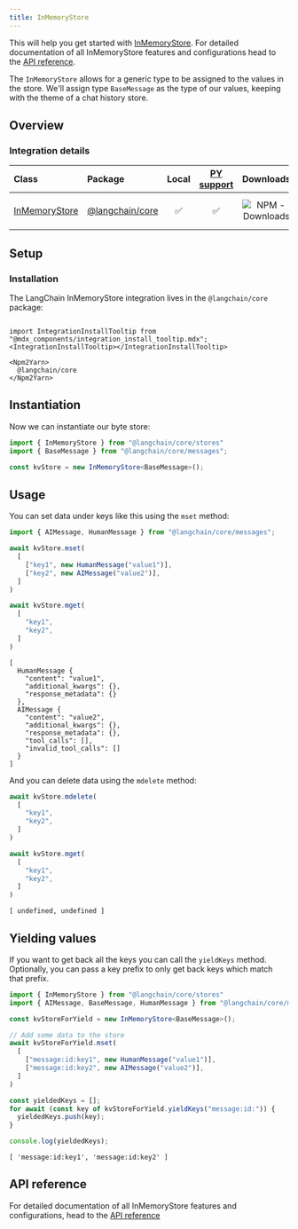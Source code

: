 ```yaml
---
title: InMemoryStore
---
```


This will help you get started with [InMemoryStore](/oss/javascript/concepts/key_value_stores). For detailed documentation of all InMemoryStore features and configurations head to the [API reference](https://api.js.langchain.com/classes/langchain_core.stores.InMemoryStore.html).

The `InMemoryStore` allows for a generic type to be assigned to the values in the store. We'll assign type `BaseMessage` as the type of our values, keeping with the theme of a chat history store.

## Overview

### Integration details

| Class | Package | Local | [PY support](https://python.langchain.com/docs/integrations/stores/in_memory/) | Downloads | Version |
| :--- | :--- | :---: | :---: |  :---: | :---: |
| [InMemoryStore](https://api.js.langchain.com/classes/langchain_core.stores.InMemoryStore.html) | [@langchain/core](https://api.js.langchain.com/modules/langchain_core.stores.html) | ✅ | ✅ | ![NPM - Downloads](https://img.shields.io/npm/dm/@langchain/core?style=flat-square&label=%20&) | ![NPM - Version](https://img.shields.io/npm/v/@langchain/core?style=flat-square&label=%20&) |

## Setup

### Installation

The LangChain InMemoryStore integration lives in the `@langchain/core` package:

```{=mdx}

import IntegrationInstallTooltip from "@mdx_components/integration_install_tooltip.mdx";
<IntegrationInstallTooltip></IntegrationInstallTooltip>

<Npm2Yarn>
  @langchain/core
</Npm2Yarn>

```

## Instantiation

Now we can instantiate our byte store:

```typescript
import { InMemoryStore } from "@langchain/core/stores"
import { BaseMessage } from "@langchain/core/messages";

const kvStore = new InMemoryStore<BaseMessage>();
```

## Usage

You can set data under keys like this using the `mset` method:

```typescript
import { AIMessage, HumanMessage } from "@langchain/core/messages";

await kvStore.mset(
  [
    ["key1", new HumanMessage("value1")],
    ["key2", new AIMessage("value2")],
  ]
)

await kvStore.mget(
  [
    "key1",
    "key2",
  ]
)
```

```output
[
  HumanMessage {
    "content": "value1",
    "additional_kwargs": {},
    "response_metadata": {}
  },
  AIMessage {
    "content": "value2",
    "additional_kwargs": {},
    "response_metadata": {},
    "tool_calls": [],
    "invalid_tool_calls": []
  }
]
```

And you can delete data using the `mdelete` method:

```typescript
await kvStore.mdelete(
  [
    "key1",
    "key2",
  ]
)

await kvStore.mget(
  [
    "key1",
    "key2",
  ]
)
```

```output
[ undefined, undefined ]
```

## Yielding values

If you want to get back all the keys you can call the `yieldKeys` method. Optionally, you can pass a key prefix to only get back keys which match that prefix.

```typescript
import { InMemoryStore } from "@langchain/core/stores"
import { AIMessage, BaseMessage, HumanMessage } from "@langchain/core/messages";

const kvStoreForYield = new InMemoryStore<BaseMessage>();

// Add some data to the store
await kvStoreForYield.mset(
  [
    ["message:id:key1", new HumanMessage("value1")],
    ["message:id:key2", new AIMessage("value2")],
  ]
)

const yieldedKeys = [];
for await (const key of kvStoreForYield.yieldKeys("message:id:")) {
  yieldedKeys.push(key);
}

console.log(yieldedKeys);
```

```output
[ 'message:id:key1', 'message:id:key2' ]
```

## API reference

For detailed documentation of all InMemoryStore features and configurations, head to the [API reference](https://api.js.langchain.com/classes/langchain_core.stores.InMemoryStore.html)
